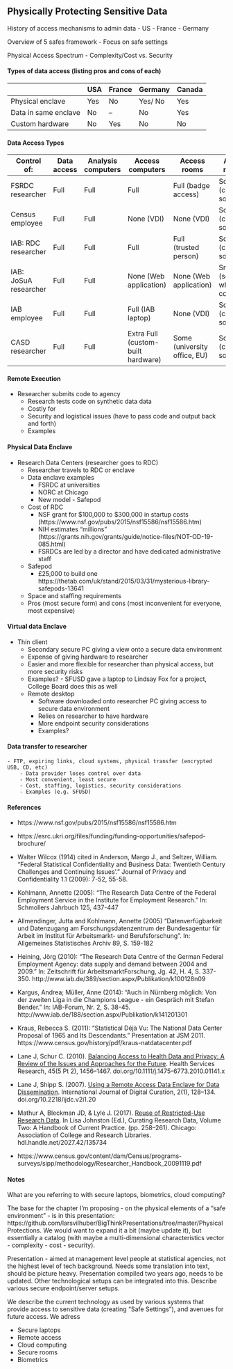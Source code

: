 
## Physically Protecting Sensitive Data

History of access mechanisms to admin data
- US
- France
- Germany

Overview of 5 safes framework
- Focus on safe settings

Physical Access Spectrum
- Complexity/Cost vs. Security

#### Types of data access (listing pros and cons of each)

|                      | USA | France | Germany | Canada |
|----------------------|-----|--------|---------|--------|
| Physical enclave     | Yes | No     | Yes/ No | Yes    |
| Data in same enclave | No  | --     | No      | Yes    |
| Custom hardware      | No  | Yes    | No      | No     |

#### Data Access Types

| Control of: | Data access | Analysis computers | Access computers | Access rooms | Analysis methods |
|-------------|-------------|--------------------|------------------|--------------|------------------|
| FSRDC researcher | Full | Full | Full | Full (badge access) | Some (choice of software) |
| Census employee | Full | Full | None (VDI) | None (VDI) | Some (choice of software) |
| IAB: RDC researcher | Full | Full | Full | Full (trusted person) | Some (choice of software) |
| IAB: JoSuA researcher | Full | Full | None (Web application) | None (Web application) | Smaller (software, whitelist commands) |
| IAB employee | Full | Full | Full (IAB laptop) | None (VDI) | Some (choice of software) |
| CASD researcher | Full | Full | Extra Full (custom-built hardware) | Some (university office, EU) | Some (choice of software) |

#### Remote Execution
  - Researcher submits code to agency
	- Research tests code on synthetic data data
	- Costly for 
	- Security and logistical issues (have to pass code and output back and forth)
	- Examples


#### Physical Data Enclave
  - Research Data Centers (researcher goes to RDC)
    - Researcher travels to RDC or enclave
    - Data enclave examples
      - FSRDC at universities
      - NORC at Chicago
      - New model - Safepod
	- Cost of RDC
	  - NSF grant for \$100,000 to \$300,000 in startup costs (https://www.nsf.gov/pubs/2015/nsf15586/nsf15586.htm)
	  - NIH estimates "millions" (https://grants.nih.gov/grants/guide/notice-files/NOT-OD-19-085.html)
	  - FSRDCs are led by a director and have dedicated administrative staff
	- Safepod
	  -  £25,000 to build one https://thetab.com/uk/stand/2015/03/31/mysterious-library-safepods-13641
	- Space and staffing requirements
	- Pros (most secure form) and cons (most inconvenient for everyone, most expensive)


#### Virtual data Enclave
  - Thin client
    - Secondary secure PC giving a view onto a secure data environment
    - Expense of giving hardware to researcher
    - Easier and more flexible for researcher than physical access, but more security risks
    - Examples? - SFUSD gave a laptop to Lindsay Fox for a project, College Board does this as well
	- Remote desktop
	  - Software downloaded onto researcher PC giving access to secure data environment
	  - Relies on researcher to have hardware
	  - More endpoint security considerations
	  - Examples?

#### Data transfer to researcher
    - FTP, expiring links, cloud systems, physical transfer (encrypted USB, CD, etc)
		- Data provider loses control over data
		- Most convenient, least secure
		- Cost, staffing, logistics, security considerations
		- Examples (e.g. SFUSD)


#### References

- https://www.nsf.gov/pubs/2015/nsf15586/nsf15586.htm

- https://esrc.ukri.org/files/funding/funding-opportunities/safepod-brochure/

- Walter Wilcox (1914) cited in Anderson, Margo J., and Seltzer, William. “Federal Statistical Confidentiality and Business Data: Twentieth Century Challenges and Continuing Issues’.” Journal of Privacy and Confidentiality 1.1 (2009): 7-52, 55-58.

- Kohlmann, Annette (2005): “The Research Data Centre of the Federal Employment Service in the Institute for Employment Research.” In: Schmollers Jahrbuch 125, 437-447

- Allmendinger, Jutta and Kohlmann, Annette (2005) “Datenverfügbarkeit und Datenzugang am Forschungsdatenzentrum der Bundesagentur für Arbeit im Institut für Arbeitsmarkt- und Berufsforschung”. In: Allgemeines Statistisches Archiv 89, S. 159-182

- Heining, Jörg (2010): “The Research Data Centre of the German Federal Employment Agency: data supply and demand between 2004 and 2009.” In: Zeitschrift für ArbeitsmarktForschung, Jg. 42, H. 4, S. 337-350. http://www.iab.de/389/section.aspx/Publikation/k100128n09 

- Kargus, Andrea; Müller, Anne (2014): “Auch in Nürnberg möglich: Von der zweiten Liga in die Champions League - ein Gespräch mit Stefan Bender.” In: IAB-Forum, Nr. 2, S. 38-45. http://www.iab.de/188/section.aspx/Publikation/k141201301 

- Kraus, Rebecca S. (2011): “Statistical Déjà Vu: The National Data Center Proposal of 1965 and Its Descendants.” Presentation at JSM 2011. https://www.census.gov/history/pdf/kraus-natdatacenter.pdf 

- Lane J, Schur C. (2010). [Balancing Access to Health Data and Privacy: A Review of the Issues and Approaches for the Future](https://doi.org/10.1111/j.1475-6773.2010.01141.x). Health Services Research, 45(5 Pt 2), 1456–1467. doi.org/10.1111/j.1475-6773.2010.01141.x

- Lane J, Shipp S. (2007). [Using a Remote Access Data Enclave for Data Dissemination](https://doi.org/10.2218/ijdc.v2i1.20). International Journal of Digital Curation, 2(1), 128–134. doi.org/10.2218/ijdc.v2i1.20

- Mathur A, Bleckman JD, & Lyle J. (2017). [Reuse of Restricted-Use Research Data](http://hdl.handle.net/2027.42/135734). In Lisa Johnston (Ed.), Curating Research Data, Volume Two: A Handbook of Current Practice. (pp. 258–261). Chicago: Association of College and Research Libraries. hdl.handle.net/2027.42/135734

- https://www.census.gov/content/dam/Census/programs-surveys/sipp/methodology/Researcher_Handbook_20091119.pdf



#### Notes

What are you referring to with secure laptops, biometrics, cloud computing?


The base for the chapter I'm proposing - on the physical 
elements of a "safe environment" - is in this presentation: 
https://github.com/larsvilhuber/BigThinkPresentations/tree/master/PhysicalProtections. 
We would want to expand it a bit (maybe update it), but essentially a catalog 
(with maybe a multi-dimensional characteristics vector - complexity - cost - security).

Presentation - aimed at management level people at statistical agencies, 
not the highest level of tech background. Needs some translation into text, 
should be picture heavy. Presentation compiled two years ago, needs to be updated. 
Other technological setups can be integrated into this. Describe various secure endpoint/server setups.

We describe the current technology as used by various systems that provide access to 
sensitive data (creating "Safe Settings"), and avenues for future access. We adress

- Secure laptops
- Remote access
- Cloud computing
- Secure rooms
- Biometrics
